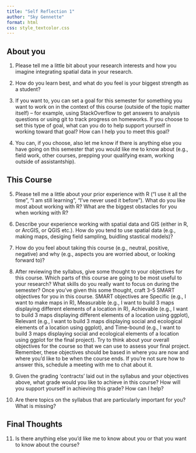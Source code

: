 ```yaml
---
title: "Self Reflection 1"
author: "Sky Gennette"
format: html
css: style_textcolor.css
---
```


## About you

1.  Please tell me a little bit about your research interests and how you imagine integrating spatial data in your research.

2.  How do you learn best, and what do you feel is your biggest strength as a student?

3.  If you want to, you can set a goal for this semester for something you want to work on in the context of this course (outside of the topic matter itself) -- for example, using StackOverflow to get answers to analysis questions or using git to track progress on homeworks. If you choose to set this type of goal, what can you do to help support yourself in working toward that goal? How can I help you to meet this goal?

4.  You can, if you choose, also let me know if there is anything else you have going on this semester that you would like me to know about (e.g., field work, other courses, prepping your qualifying exam, working outside of assistantship).

## This Course

5.  Please tell me a little about your prior experience with R ("I use it all the time", "I am still learning", "I've never used it before"). What do you like most about working with R? What are the biggest obstacles for you when working with R?

6.  Describe your experience working with spatial data and GIS (either in R, or ArcGIS, or QGIS etc.). How do you tend to use spatial data (e.g., making maps, desiging field sampling, buidling stastical models)?

7.  How do you feel about taking this course (e.g., neutral, positive, negative) and why (e.g., aspects you are worried about, or looking forward to)?

8.  After reviewing the syllabus, give some thought to your objectives for this course. Which parts of this course are going to be most useful to your research? What skills do you really want to focus on during the semester? Once you've given this some thought, craft 3-5 SMART objectives for you in this course. SMART objectives are Specific (e.g., I want to make maps in R), Measurable (e.g., I want to build 3 maps displaying different elements of a location in R), Achievable (e.g., I want to build 3 maps displaying different elements of a location using ggplot), Relevant (e.g., I want to build 3 maps displaying social and ecological elements of a location using ggplot), and Time-bound (e.g., I want to build 3 maps displaying social and ecological elements of a location using ggplot for the final project). Try to think about your overall objectives for the course so that we can use to assess your final project. Remember, these objectives should be based in where you are now and where you'd like to be when the course ends. If you're not sure how to answer this, schedule a meeting with me to chat about it.

9.  Given the grading 'contracts' laid out in the syllabus and your objectives above, what grade would you like to achieve in this course? How will you support yourself in achieving this grade? How can I help?

10. Are there topics on the syllabus that are particularly important for you? What is missing?

## Final Thoughts

11. Is there anything else you'd like me to know about you or that you want to know about the course?
